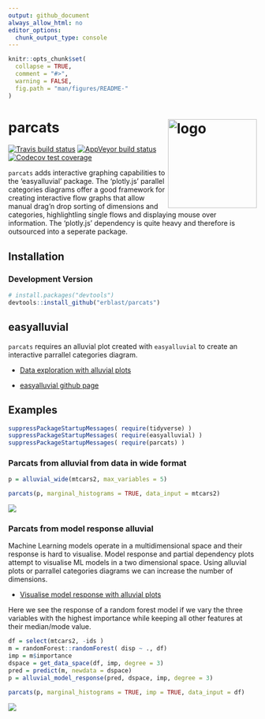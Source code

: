```yaml
---
output: github_document
always_allow_html: no
editor_options: 
  chunk_output_type: console
---
```


<!-- README.md is generated from README.Rmd. Please edit that file -->

```r
knitr::opts_chunk$set(
  collapse = TRUE,
  comment = "#>",
  warning = FALSE,
  fig.path = "man/figures/README-"
)
```

# parcats <img src="https://github.com/erblast/parcats/blob/master/inst/logo/logo_parcats.png" alt="logo" width="180" height="180" align = "right"/> 

<!-- badges: start -->
  [![Travis build status](https://travis-ci.org/erblast/parcats.svg?branch=master)](https://travis-ci.org/erblast/parcats)
  [![AppVeyor build status](https://ci.appveyor.com/api/projects/status/github/erblast/parcats?branch=master&svg=true)](https://ci.appveyor.com/project/erblast/parcats)
  [![Codecov test coverage](https://codecov.io/gh/erblast/parcats/branch/master/graph/badge.svg)](https://codecov.io/gh/erblast/parcats?branch=master)
<!-- badges: end -->

`parcats` adds interactive graphing capabilities to the 'easyalluvial' package.
  The 'plotly.js' parallel categories diagrams offer a good framework for
  creating interactive flow graphs that allow manual drag'n drop sorting of dimensions
  and categories, highlightling single flows and displaying mouse over information. The
  'plotly.js' dependency is quite heavy and therefore is outsourced into a seperate package.
  

## Installation

<!--
### CRAN

```r
install.packages('easyalluvial')
```
-->

### Development Version


```r

# install.packages("devtools")
devtools::install_github("erblast/parcats")
```

## easyalluvial

`parcats` requires an alluvial plot created with `easyalluvial` to create an interactive parrallel categories diagram.

- [Data exploration with alluvial plots](https://www.datisticsblog.com/2018/10/intro_easyalluvial/#features)

- [easyalluvial github page](https://github.com/erblast/easyalluvial)


## Examples

```r
suppressPackageStartupMessages( require(tidyverse) )
suppressPackageStartupMessages( require(easyalluvial) )
suppressPackageStartupMessages( require(parcats) )

```


### Parcats from alluvial from data in wide format

```r
p = alluvial_wide(mtcars2, max_variables = 5)

parcats(p, marginal_histograms = TRUE, data_input = mtcars2)

```

![](http://github.com/erblast/parcats/blob/master/demo1.gif)

### Parcats from model response alluvial

Machine Learning models operate in a multidimensional space and their response is hard to visualise. Model response and partial dependency plots attempt to visualise ML models in a two dimensional space. Using alluvial plots or parrallel categories diagrams we can increase the number of dimensions.

- [Visualise model response with alluvial plots](https://www.datisticsblog.com/page/visualising-model-response-with-easyalluvial/)

Here we see the response of a random forest model if we vary the three variables with the highest importance while keeping all other features at their median/mode value.


```r
df = select(mtcars2, -ids )
m = randomForest::randomForest( disp ~ ., df)
imp = m$importance
dspace = get_data_space(df, imp, degree = 3)
pred = predict(m, newdata = dspace)
p = alluvial_model_response(pred, dspace, imp, degree = 3)

parcats(p, marginal_histograms = TRUE, imp = TRUE, data_input = df)

```

![](http://github.com/erblast/parcats/blob/master/demo2.gif)
